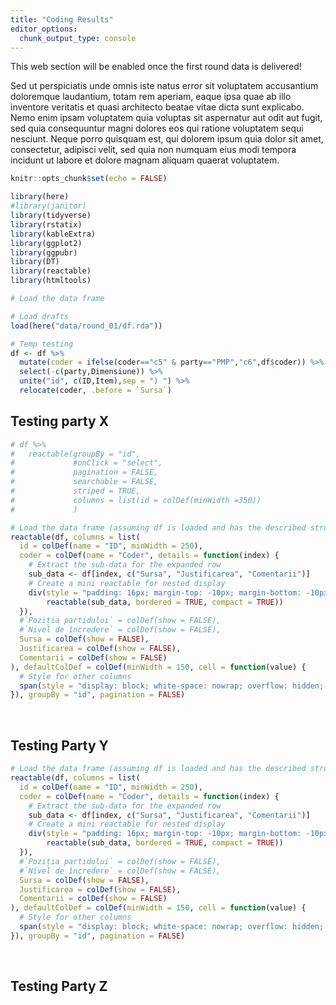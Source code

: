 ```yaml
---
title: "Coding Results"
editor_options: 
  chunk_output_type: console
---
```


This web section will be enabled once the first round data is delivered!

Sed ut perspiciatis unde omnis iste natus error sit voluptatem accusantium doloremque laudantium, totam rem aperiam, eaque ipsa quae ab illo inventore veritatis et quasi architecto beatae vitae dicta sunt explicabo. Nemo enim ipsam voluptatem quia voluptas sit aspernatur aut odit aut fugit, sed quia consequuntur magni dolores eos qui ratione voluptatem sequi nesciunt. Neque porro quisquam est, qui dolorem ipsum quia dolor sit amet, consectetur, adipisci velit, sed quia non numquam eius modi tempora incidunt ut labore et dolore magnam aliquam quaerat voluptatem. 


```r
knitr::opts_chunk$set(echo = FALSE)
```

```r
library(here)
#library(janitor)
library(tidyverse)
library(rstatix)
library(kableExtra)
library(ggplot2)
library(ggpubr)
library(DT)
library(reactable)
library(htmltools)

# Load the data frame

# Load drafts
load(here("data/round_01/df.rda"))

# Temp testing
df <- df %>% 
  mutate(coder = ifelse(coder=="c5" & party=="PMP","c6",df$coder)) %>% 
  select(-c(party,Dimensiune)) %>% 
  unite("id", c(ID,Item),sep = ") ") %>% 
  relocate(coder, .before = `Sursa`)

```


## Testing party X

```r

# df %>% 
#   reactable(groupBy = "id",
#             #onClick = "select",
#             pagination = FALSE, 
#             searchable = FALSE,
#             striped = TRUE,
#             columns = list(id = colDef(minWidth =350))
#             )


```


```r
# Load the data frame (assuming df is loaded and has the described structure)
reactable(df, columns = list(
  id = colDef(name = "ID", minWidth = 250),
  coder = colDef(name = "Coder", details = function(index) {
    # Extract the sub-data for the expanded row
    sub_data <- df[index, c("Sursa", "Justificarea", "Comentarii")]
    # Create a mini reactable for nested display
    div(style = "padding: 16px; margin-top: -10px; margin-bottom: -10px;",
        reactable(sub_data, bordered = TRUE, compact = TRUE))
  }),
  #`Poziția partidului` = colDef(show = FALSE),
  #`Nivel de încredere` = colDef(show = FALSE),
  Sursa = colDef(show = FALSE),
  Justificarea = colDef(show = FALSE),
  Comentarii = colDef(show = FALSE)
), defaultColDef = colDef(minWidth = 150, cell = function(value) {
  # Style for other columns
  span(style = "display: block; white-space: nowrap; overflow: hidden; text-overflow: ellipsis;", value)
}), groupBy = "id", pagination = FALSE)

```


<br>

## Testing Party Y

```r

# Load the data frame (assuming df is loaded and has the described structure)
reactable(df, columns = list(
  id = colDef(name = "ID", minWidth = 250),
  coder = colDef(name = "Coder", details = function(index) {
    # Extract the sub-data for the expanded row
    sub_data <- df[index, c("Sursa", "Justificarea", "Comentarii")]
    # Create a mini reactable for nested display
    div(style = "padding: 16px; margin-top: -10px; margin-bottom: -10px;",
        reactable(sub_data, bordered = TRUE, compact = TRUE))
  }),
  #`Poziția partidului` = colDef(show = FALSE),
  #`Nivel de încredere` = colDef(show = FALSE),
  Sursa = colDef(show = FALSE),
  Justificarea = colDef(show = FALSE),
  Comentarii = colDef(show = FALSE)
), defaultColDef = colDef(minWidth = 150, cell = function(value) {
  # Style for other columns
  span(style = "display: block; white-space: nowrap; overflow: hidden; text-overflow: ellipsis;", value)
}), groupBy = "id", pagination = FALSE)

```


<br>

## Testing Party Z
